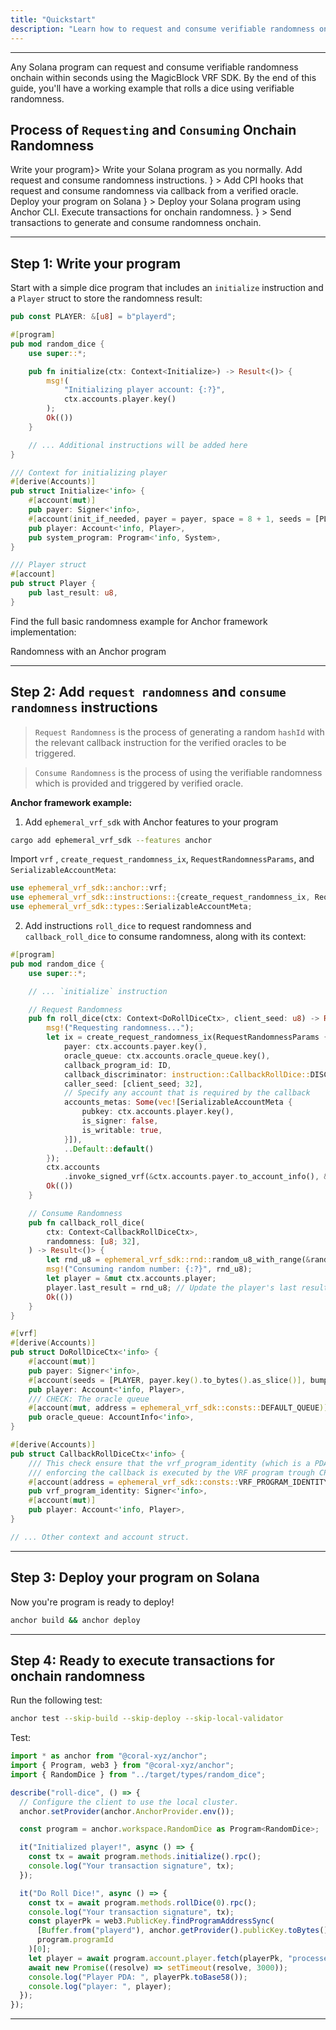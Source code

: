 ```yaml
---
title: "Quickstart"
description: "Learn how to request and consume verifiable randomness onchain using the MagicBlock VRF SDK on Solana."
---
```



---

Any Solana program can request and consume verifiable randomness onchain within seconds using the MagicBlock VRF SDK. By the end of this guide, you'll have a working example that rolls a dice using verifiable randomness.

## Process of `Requesting` and `Consuming` Onchain Randomness

<Steps>
  <Step title={<a href="#step-1%3A-write-your-program">Write your program</a>}>
    Write your Solana program as you normally.
  </Step>
  <Step
    title={
      <a href="#step-2%3A-add-request-randomness-and-consume-randomness-instructions">
        Add request and consume randomness instructions.
      </a>
    }
  >
    Add CPI hooks that request and consume randomness via callback from a
    verified oracle.
  </Step>
  <Step
    title={
      <a href="#step-3%3A-deploy-your-program-on-solana">
        Deploy your program on Solana
      </a>
    }
  >
    Deploy your Solana program using Anchor CLI.
  </Step>
  <Step
    title={
      <a href="#step-4%3A-ready-to-execute-transactions-for-onchain-randomness">
        Execute transactions for onchain randomness.
      </a>
    }
  >
    Send transactions to generate and consume randomness onchain.
  </Step>
</Steps>

---

## Step 1: Write your program

Start with a simple dice program that includes an `initialize` instruction and a `Player` struct to store the randomness result:

```rust
pub const PLAYER: &[u8] = b"playerd";

#[program]
pub mod random_dice {
    use super::*;

    pub fn initialize(ctx: Context<Initialize>) -> Result<()> {
        msg!(
            "Initializing player account: {:?}",
            ctx.accounts.player.key()
        );
        Ok(())
    }

    // ... Additional instructions will be added here
}

/// Context for initializing player
#[derive(Accounts)]
pub struct Initialize<'info> {
    #[account(mut)]
    pub payer: Signer<'info>,
    #[account(init_if_needed, payer = payer, space = 8 + 1, seeds = [PLAYER, payer.key().to_bytes().as_slice()], bump)]
    pub player: Account<'info, Player>,
    pub system_program: Program<'info, System>,
}

/// Player struct
#[account]
pub struct Player {
    pub last_result: u8,
}
```

Find the full basic randomness example for Anchor framework implementation:

<CardGroup cols={2}>
  <Card
    title="Anchor Example"
    icon="anchor"
    href="https://github.com/magicblock-labs/magicblock-engine-examples/tree/main/roll-dice"
    iconType="duotone"
  >
    Randomness with an Anchor program
  </Card>
</CardGroup>

---

## Step 2: Add `request randomness` and `consume randomness` instructions

> `Request Randomness` is the process of generating a random `hashId` with the relevant callback instruction for the verified oracles to be triggered.

> `Consume Randomness` is the process of using the verifiable randomness which is provided and triggered by verified oracle.

**Anchor framework example:**

1. Add `ephemeral_vrf_sdk` with Anchor features to your program

```bash
cargo add ephemeral_vrf_sdk --features anchor
```

Import `vrf` , `create_request_randomness_ix`, `RequestRandomnessParams`, and `SerializableAccountMeta`:

```rust
use ephemeral_vrf_sdk::anchor::vrf;
use ephemeral_vrf_sdk::instructions::{create_request_randomness_ix, RequestRandomnessParams};
use ephemeral_vrf_sdk::types::SerializableAccountMeta;
```

2. Add instructions `roll_dice` to request randomness and `callback_roll_dice` to consume randomness, along with its context:

```rust
#[program]
pub mod random_dice {
    use super::*;

    // ... `initialize` instruction

    // Request Randomness
    pub fn roll_dice(ctx: Context<DoRollDiceCtx>, client_seed: u8) -> Result<()> {
        msg!("Requesting randomness...");
        let ix = create_request_randomness_ix(RequestRandomnessParams {
            payer: ctx.accounts.payer.key(),
            oracle_queue: ctx.accounts.oracle_queue.key(),
            callback_program_id: ID,
            callback_discriminator: instruction::CallbackRollDice::DISCRIMINATOR.to_vec(),
            caller_seed: [client_seed; 32],
            // Specify any account that is required by the callback
            accounts_metas: Some(vec![SerializableAccountMeta {
                pubkey: ctx.accounts.player.key(),
                is_signer: false,
                is_writable: true,
            }]),
            ..Default::default()
        });
        ctx.accounts
            .invoke_signed_vrf(&ctx.accounts.payer.to_account_info(), &ix)?;
        Ok(())
    }

    // Consume Randomness
    pub fn callback_roll_dice(
        ctx: Context<CallbackRollDiceCtx>,
        randomness: [u8; 32],
    ) -> Result<()> {
        let rnd_u8 = ephemeral_vrf_sdk::rnd::random_u8_with_range(&randomness, 1, 6);
        msg!("Consuming random number: {:?}", rnd_u8);
        let player = &mut ctx.accounts.player;
        player.last_result = rnd_u8; // Update the player's last result
        Ok(())
    }
}

#[vrf]
#[derive(Accounts)]
pub struct DoRollDiceCtx<'info> {
    #[account(mut)]
    pub payer: Signer<'info>,
    #[account(seeds = [PLAYER, payer.key().to_bytes().as_slice()], bump)]
    pub player: Account<'info, Player>,
    /// CHECK: The oracle queue
    #[account(mut, address = ephemeral_vrf_sdk::consts::DEFAULT_QUEUE)]
    pub oracle_queue: AccountInfo<'info>,
}

#[derive(Accounts)]
pub struct CallbackRollDiceCtx<'info> {
    /// This check ensure that the vrf_program_identity (which is a PDA) is a singer
    /// enforcing the callback is executed by the VRF program trough CPI
    #[account(address = ephemeral_vrf_sdk::consts::VRF_PROGRAM_IDENTITY)]
    pub vrf_program_identity: Signer<'info>,
    #[account(mut)]
    pub player: Account<'info, Player>,
}

// ... Other context and account struct.
```

---

## Step 3: Deploy your program on Solana

Now you're program is ready to deploy!

```bash
anchor build && anchor deploy
```

---

## Step 4: Ready to execute transactions for onchain randomness

Run the following test:

```bash
anchor test --skip-build --skip-deploy --skip-local-validator
```

Test:

```typescript
import * as anchor from "@coral-xyz/anchor";
import { Program, web3 } from "@coral-xyz/anchor";
import { RandomDice } from "../target/types/random_dice";

describe("roll-dice", () => {
  // Configure the client to use the local cluster.
  anchor.setProvider(anchor.AnchorProvider.env());

  const program = anchor.workspace.RandomDice as Program<RandomDice>;

  it("Initialized player!", async () => {
    const tx = await program.methods.initialize().rpc();
    console.log("Your transaction signature", tx);
  });

  it("Do Roll Dice!", async () => {
    const tx = await program.methods.rollDice(0).rpc();
    console.log("Your transaction signature", tx);
    const playerPk = web3.PublicKey.findProgramAddressSync(
      [Buffer.from("playerd"), anchor.getProvider().publicKey.toBytes()],
      program.programId
    )[0];
    let player = await program.account.player.fetch(playerPk, "processed");
    await new Promise((resolve) => setTimeout(resolve, 3000));
    console.log("Player PDA: ", playerPk.toBase58());
    console.log("player: ", player);
  });
});
```

---
